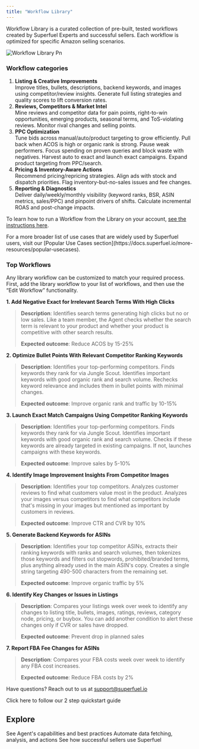 ```yaml
---
title: "Workflow Library"
---
```


Workflow Library is a curated collection of pre-built, tested workflows created by Superfuel Experts and successful sellers. Each workflow is optimized for specific Amazon selling scenarios.

![Workflow Library Pn](/images/WorkflowLibrary.png)

### **Workflow categories**

1. **Listing & Creative Improvements**\
   Improve titles, bullets, descriptions, backend keywords, and images using competitor/review insights. Generate full listing strategies and quality scores to lift conversion rates.
2. **Reviews, Competitors & Market Intel**\
   Mine reviews and competitor data for pain points, right-to-win opportunities, emerging products, seasonal terms, and ToS-violating reviews. Monitor rival changes and selling points.
3. **PPC Optimization**\
   Tune bids across manual/auto/product targeting to grow efficiently. Pull back when ACOS is high or organic rank is strong. Pause weak performers. Focus spending on proven queries and block waste with negatives. Harvest auto to exact and launch exact campaigns. Expand product targeting from PPC/search.
4. **Pricing & Inventory-Aware Actions**\
   Recommend pricing/repricing strategies. Align ads with stock and dispatch priorities. Flag inventory-but-no-sales issues and fee changes.
5. **Reporting & Diagnostics**\
   Deliver daily/weekly/monthly visibility (keyword ranks, BSR, ASIN metrics, sales/PPC) and pinpoint drivers of shifts. Calculate incremental ROAS and post-change impacts.

To learn how to run a Workflow from the Library on your account, [see the instructions here](https://docs.superfuel.io/getting-started/first-workflow).  

<Note>
  For a more broader list of use cases that are widely used by Superfuel users, visit our [Popular Use Cases section](https://docs.superfuel.io/more-resources/popular-usecases).
</Note>

### **Top Workflows**

<Check>
  Any library workflow can be customized to match your required process. First, add the library workflow to your list of workflows, and then use the “Edit Workflow” functionality.
</Check>

**1. Add Negative Exact for Irrelevant Search Terms With High Clicks**

> **Description**: Identifies search terms generating high clicks but no or low sales. Like a team member, the Agent checks whether the search term is relevant to your product and whether your product is competitive with other search results.
>
> **Expected outcome**: Reduce ACOS by 15-25%

**2. Optimize Bullet Points With Relevant Competitor Ranking Keywords**

> **Description**: Identifies your top-performing competitors. Finds keywords they rank for via Jungle Scout. Identifies important keywords with good organic rank and search volume. Rechecks keyword relevance and includes them in bullet points with minimal changes.
>
> **Expected outcome**: Improve organic rank and traffic by 10-15%

**3. Launch Exact Match Campaigns Using Competitor Ranking Keywords**

> **Description**: Identifies your top-performing competitors. Finds keywords they rank for via Jungle Scout. Identifies important keywords with good organic rank and search volume. Checks if these keywords are already targeted in existing campaigns. If not, launches campaigns with these keywords.
>
> **Expected outcome**: Improve sales by 5-10%

**4. Identify Image Improvement Insights From Competitor Images**

> **Description**: Identifies your top competitors. Analyzes customer reviews to find what customers value most in the product. Analyzes your images versus competitors to find what competitors include that's missing in your images but mentioned as important by customers in reviews.
>
> **Expected outcome**: Improve CTR and CVR by 10%

**5. Generate Backend Keywords for ASINs**

> **Description**: Identifies your top competitor ASINs, extracts their ranking keywords with ranks and search volumes, then tokenizes those keywords and filters out stopwords, prohibited/branded terms, plus anything already used in the main ASIN's copy. Creates a single string targeting 490-500 characters from the remaining set.
>
> **Expected outcome**: Improve organic traffic by 5%

**6. Identify Key Changes or Issues in Listings**

> **Description**: Compares your listings week over week to identify any changes to listing title, bullets, images, ratings, reviews, category node, pricing, or buybox. You can add another condition to alert these changes only if CVR or sales have dropped.
>
> **Expected outcome**: Prevent drop in planned sales

**7. Report FBA Fee Changes for ASINs**

> **Description**: Compares your FBA costs week over week to identify any FBA cost increases.
>
> **Expected outcome**: Reduce FBA costs by 2%

Have questions? Reach out to us at [support@superfuel.io](mailto:support@superfuel.io)

<Card title="Run Your First Workflow" icon="rocket" iconType="regular" color="#NaNNaNNaN" horizontal href="https://docs.superfuel.io/getting-started/first-workflow">
  Click here to follow our 2 step quickstart guide
</Card>

## Explore

<Columns cols={3}>
  <Card title="Agent" icon="user-robot" href="https://docs.superfuel.io/concepts/agent">
    See Agent's capabilities and best practices
  </Card>
  <Card title="Workflows" icon="chart-network" href="https://docs.superfuel.io/concepts/workflows">
    Automate data fetching, analysis, and actions
  </Card>
  <Card title="Best Practices" icon="lightbulb" href="https://docs.superfuel.io/more-resources/success-stories">
    See how successful sellers use Superfuel
  </Card>
</Columns>